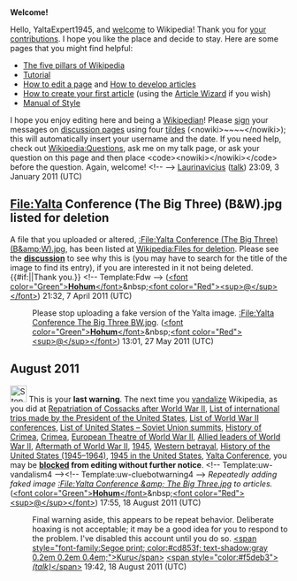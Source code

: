 <article id="30298467" title=User talk:YaltaExpert1945>
	<talkpage id="30298467" title="User talk:YaltaExpert1945">
'''Welcome!'''

Hello, YaltaExpert1945, and [[Wikipedia:Introduction|welcome]] to Wikipedia! Thank you for [[Special:Contributions/YaltaExpert1945|your contributions]]. I hope you like the place and decide to stay. Here are some pages that you might find helpful:
*[[Wikipedia:Five pillars|The five pillars of Wikipedia]]
*[[Wikipedia:Tutorial|Tutorial]]
*[[Wikipedia:How to edit a page|How to edit a page]] and [[Wikipedia:Article development|How to develop articles]]
*[[Wikipedia:Your first article|How to create your first article]] (using the [[Wikipedia:Article wizard|Article Wizard]] if you wish)
*[[Wikipedia:Manual of Style|Manual of Style]]
I hope you enjoy editing here and being a [[Wikipedia:Wikipedians|Wikipedian]]! Please [[Wikipedia:Signatures|sign]] your messages on [[Help:Using talk pages|discussion page]]s using four [[tilde]]s (&lt;nowiki&gt;~~~~&lt;/nowiki&gt;); this will automatically insert your username and the date. If you need help, check out [[Wikipedia:Questions]], ask me on my talk page, or ask your question on this page and then place &lt;code&gt;&lt;nowiki&gt;{{help me}}&lt;/nowiki&gt;&lt;/code&gt; before the question. Again, welcome! &lt;!-- {{Welcome}} --&gt; [[User:Laurinavicius|Laurinavicius]] ([[User talk:Laurinavicius|talk]]) 23:09, 3 January 2011 (UTC)

== File:Yalta Conference (The Big Three) (B&amp;W).jpg listed for deletion ==
A file that you uploaded or altered, [[:File:Yalta Conference (The Big Three) (B&amp;W).jpg]], has been listed at [[Wikipedia:Files for deletion]]. Please see the [[Wikipedia:Files for deletion/2011 April 7#File:Yalta Conference (The Big Three) (B&amp;W).jpg|'''discussion''']] to see why this is (you may have to search for the title of the image to find its entry), if you are interested in it not being deleted. {{#if:|{{{2}}}|Thank you.}} &lt;!-- Template:Fdw --&gt; ([[User:Hohum|&lt;font color=&quot;Green&quot;&gt;'''Hohum'''&lt;/font&gt;]]&amp;nbsp;[[User talk:Hohum|&lt;font color=&quot;Red&quot;&gt;&lt;sup&gt;@&lt;/sup&gt;&lt;/font&gt;]]) 21:32, 7 April 2011 (UTC)
:Please stop uploading a fake version of the Yalta image. [[:File:Yalta Conference The Big Three BW.jpg]]. ([[User:Hohum|&lt;font color=&quot;Green&quot;&gt;'''Hohum'''&lt;/font&gt;]]&amp;nbsp;[[User talk:Hohum|&lt;font color=&quot;Red&quot;&gt;&lt;sup&gt;@&lt;/sup&gt;&lt;/font&gt;]]) 13:01, 27 May 2011 (UTC)

== August 2011 ==
[[Image:Stop hand nuvola.svg|30px|alt=|link=]] This is your '''last warning'''. The next time you [[Wikipedia:Vandalism|vandalize]] Wikipedia, as you did at [[Repatriation of Cossacks after World War II]], [[List of international trips made by the President of the United States]], [[List of World War II conferences]], [[List of United States – Soviet Union summits]], [[History of Crimea]], [[Crimea]], [[European Theatre of World War II]], [[Allied leaders of World War II]], [[Aftermath of World War II]], [[1945]], [[Western betrayal]], [[History of the United States (1945–1964)]], [[1945 in the United States]], [[Yalta Conference]], you may be '''[[Wikipedia:Blocking policy|blocked]] from editing without further notice'''. &lt;!-- Template:uw-vandalism4 --&gt;&lt;!-- Template:uw-cluebotwarning4 --&gt; ''Repeatedly adding faked image [[:File:Yalta Conference &amp; The Big Three.jpg]] to articles.'' ([[User:Hohum|&lt;font color=&quot;Green&quot;&gt;'''Hohum'''&lt;/font&gt;]]&amp;nbsp;[[User talk:Hohum|&lt;font color=&quot;Red&quot;&gt;&lt;sup&gt;@&lt;/sup&gt;&lt;/font&gt;]]) 17:55, 18 August 2011 (UTC)
:Final warning aside, this appears to be repeat behavior.  Deliberate hoaxing is not acceptable; it may be a good idea for you to respond to the problem.  I've disabled this account until you do so. [[User:Kuru|&lt;span style=&quot;font-family:Segoe print; color:#cd853f; text-shadow:gray 0.2em 0.2em 0.4em;&quot;&gt;Kuru&lt;/span&gt;]] [[User talk:Kuru|&lt;span style=&quot;color:#f5deb3&quot;&gt;''(talk)''&lt;/span&gt;]] 19:42, 18 August 2011 (UTC)
	</talkpage>
</article>